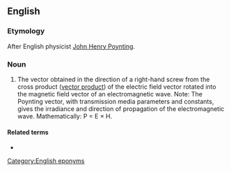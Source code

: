 ==English==

===Etymology===
After English physicist [[w:John Henry Poynting|John Henry Poynting]].

===Noun===
{{en-noun|head=[[w:Poynting|Poynting]] [[vector]]}}

# The vector obtained in the direction of a right-hand screw from the cross product ([[vector product]]) of the electric field vector rotated into the magnetic field vector of an electromagnetic wave. Note: The Poynting vector, with transmission media parameters and constants, gives the irradiance and direction of propagation of the electromagnetic wave. Mathematically: P = E × H.

====Related terms====
* {{l|en|Poynting theorem}}

[[Category:English eponyms]]